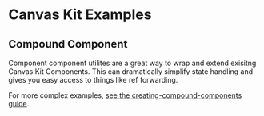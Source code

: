 

<Meta title="Examples/Compound Component" />

# Canvas Kit Examples

## Compound Component

Component component utilites are a great way to wrap and extend exisitng Canvas Kit Components. This
can dramatically simplify state handling and gives you easy access to things like ref forwarding.

For more complex examples,
[see the creating-compound-components guide](https://workday.github.io/canvas-kit/?path=/docs/guides-creating-compound-components--docs).

<ExampleCodeBlock code={Template} />
